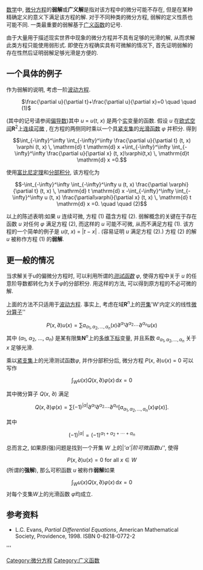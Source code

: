 {{expand|time=2010-04-15T10:14:40+00:00}}
[[数学|数学]]中, [[微分方程|微分方程]]的'''弱解'''或'''广义解'''是指对该方程中的微分可能不存在, 但是在某种精确定义的意义下满足该方程的解. 对于不同种类的微分方程, 弱解的定义性质也可能不同. 一类最重要的弱解基于[[广义函数|广义函数]]的记号. 

由于大量用于描述现实世界中现象的微分方程并不具有足够的光滑的解, 从而求解此类方程只能使用弱形式. 即使在方程确实具有可微解的情况下, 首先证明弱解的存在性然后证明弱解足够光滑是方便的.

==一个具体的例子==
作为弱解的说明, 考虑一阶[[波动方程|波动方程]].

: <math>\frac{\partial u}{\partial t}+\frac{\partial u}{\partial x}=0 \quad \quad (1)</math>

(其中的记号请参阅[[偏导数|偏导数]])其中 ''u'' = ''u''(''t'', ''x'') 是两个[[实数|实]]变量的函数. 假设 ''u'' 在[[欧式空间|欧式空间]]'''R'''<sup>2</sup>上[[连续可微|连续可微]] , 在方程的两侧同时乘以一个具[[紧支集|紧支集]]的[[光滑函数|光滑函数]] ''φ'' 并积分. 得到

:<math>\int_{-\infty}^\infty \int_{-\infty}^\infty  \frac{\partial u}{\partial t} (t, x) \varphi (t, x) \, \mathrm{d} t \mathrm{d} x +\int_{-\infty}^\infty \int_{-\infty}^\infty  \frac{\partial u}{\partial x} (t, x)\varphi(t,x) \, \mathrm{d}t \mathrm{d} x =0. </math>

使用[[富比尼定理|富比尼定理]]和[[分部积分|分部积分]], 该方程化为

:<math>-\int_{-\infty}^\infty \int_{-\infty}^\infty  u (t, x)  \frac{\partial \varphi}{\partial t} (t, x) \, \mathrm{d} t \mathrm{d} x -\int_{-\infty}^\infty \int_{-\infty}^\infty u (t, x)  \frac{\partial\varphi}{\partial x}  (t, x) \, \mathrm{d} t \mathrm{d} x =0.  \quad \quad (2)</math>

以上的陈述表明:如果 ''u'' 连续可微, 方程 (1) 蕴含方程 (2). 弱解概念的关键在于存在函数 ''u'' 对任何 ''φ'' 满足方程 (2), 而这样的 ''u'' 可能不可微, 从而不满足方程 (1). 该方程的一个简单的例子是  ''u''(''t'', ''x'') = |''t'' − ''x''| . (容易证明 ''u'' 满足方程 (2).) 方程 (2) 的解 ''u'' 被称作方程 (1) 的'''弱解'''.

==更一般的情况==
当求解关于''u''的偏微分方程时, 可以利用所谓的''[[测试函数|测试函数]]'' ''φ'', 使得方程中关于 ''u'' 的任意阶导数都转化为关于''φ''的分部积分. 用这样的方法, 可以得到原方程的不必可微的解.

上面的方法不只适用于[[波动方程|波动方程]]. 事实上, 考虑在域'''R'''<sup>''n''</sup>上的[[开集|开集]]'W'内定义的线性[[微分算子|微分算子]]''

:<math>P(x, \partial)u(x)=\sum a_{\alpha_1, \alpha_2, \dots, \alpha_n}(x) \partial^{\alpha_1}\partial^{\alpha_2}\cdots \partial^{\alpha_n} u(x) </math>
其中 (''α''<sub>1</sub>, ''α''<sub>2</sub>, ..., ''α''<sub>''n''</sub>) 是某有限集'''N'''<sup>''n''</sup>上的[[多重指标|多维下标]]变量, 并且系数 <math>a_{\alpha_1, \alpha_2, \dots, \alpha_n}</math> 关于 ''x'' 足够光滑.


乘以[[紧|紧]][[支集|支集]]上的光滑测试函数''φ'', 并作分部积分后, 微分方程 ''P''(''x'', ∂)''u''(''x'') = 0 可以写作

:<math>\int_W u(x) Q(x, \partial) \varphi (x) \, \mathrm{d} x=0</math>


其中微分算子 ''Q''(''x'', ∂) 满足

:<math>Q(x, \partial)\varphi (x)=\sum (-1)^{| \alpha |} \partial^{\alpha_1} \partial^{\alpha_2} \cdots \partial^{\alpha_n} \left[a_{\alpha_1, \alpha_2, \dots, \alpha_n}(x)  \varphi(x) \right].</math>

其中
:<math>(-1)^{| \alpha |} = (-1)^{\alpha_1+\alpha_2+\cdots+\alpha_n}</math> 


总而言之, 如果原(强)问题是找到一个开集 ''W'' 上的|'''α'|阶可微函数 ''u'', 使得
:<math>P(x, \partial)u(x) = 0 \mbox{ for all } x \in W</math>
(所谓的'''强解'''), 那么可积函数 ''u'' 被称作'''弱解'''如果
:<math>\int_W u(x) Q(x, \partial) \varphi (x)\, \mathrm{d} x = 0</math>
对每个支集''W''上的光滑函数 ''φ''均成立.

== 参考资料 ==

* L.C. Evans, ''Partial Differential Equations'', American Mathematical Society, Providence, 1998. ISBN 0-8218-0772-2

[[Category:微分方程|Category:微分方程]]
[[Category:广义函数|Category:广义函数]]

'''
